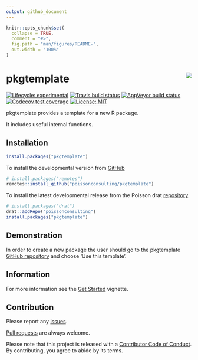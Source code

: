 ```yaml
---
output: github_document
---
```


<!-- README.md is generated from README.Rmd. Please edit that file -->

```r
knitr::opts_chunk$set(
  collapse = TRUE,
  comment = "#>",
  fig.path = "man/figures/README-",
  out.width = "100%"
)
```

# pkgtemplate <img src="man/figures/logo.png" align="right" />

<!-- badges: start -->
[![Lifecycle: experimental](https://img.shields.io/badge/lifecycle-experimental-orange.svg)](https://www.tidyverse.org/lifecycle/#experimental)
[![Travis build status](https://travis-ci.com/poissonconsulting/pkgtemplate.svg?branch=master)](https://travis-ci.com/poissonconsulting/pkgtemplate)
[![AppVeyor build status](https://ci.appveyor.com/api/projects/status/github/poissonconsulting/pkgtemplate?branch=master&svg=true)](https://ci.appveyor.com/project/poissonconsulting/pkgtemplate)
[![Codecov test coverage](https://codecov.io/gh/poissonconsulting/pkgtemplate/branch/master/graph/badge.svg)](https://codecov.io/gh/poissonconsulting/pkgtemplate?branch=master)
[![License: MIT](https://img.shields.io/badge/License-MIT-green.svg)](https://opensource.org/licenses/MIT)
<!-- [![Tinyverse status](https://tinyverse.netlify.com/badge/pkgtemplate)](https://CRAN.R-project.org/package=pkgtemplate) -->
<!-- [![CRAN status](https://www.r-pkg.org/badges/version/pkgtemplate)](https://cran.r-project.org/package=pkgtemplate) -->
<!-- ![CRAN downloads](https://cranlogs.r-pkg.org/badges/pkgtemplate) -->
<!-- badges: end -->

pkgtemplate provides a template for a new R package.

It includes useful internal functions.

## Installation

<!-- To install the latest release from [CRAN](https://cran.r-project.org) -->
```r
install.packages("pkgtemplate")
```

To install the developmental version from [GitHub](https://github.com/poissonconsulting/pkgtemplate)
```r
# install.packages("remotes")
remotes::install_github("poissonconsulting/pkgtemplate")
```

To install the latest developmental release from the Poisson drat [repository](https://github.com/poissonconsulting/drat)
```r
# install.packages("drat")
drat::addRepo("poissonconsulting")
install.packages("pkgtemplate")
```

## Demonstration

In order to create a new package the user should go to the pkgtemplate [GitHub repository](https://github.com/poissonconsulting/pkgtemplate) and choose 'Use this template'.

## Information

For more information see the [Get Started](https://poissonconsulting.github.io/pkgtemplate/articles/pkgtemplate.html) vignette.

## Contribution

Please report any [issues](https://github.com/poissonconsulting/pkgtemplate/issues).

[Pull requests](https://github.com/poissonconsulting/pkgtemplate/pulls) are always welcome.

Please note that this project is released with a [Contributor Code of Conduct](https://github.com/poissonconsulting/pkgtemplate/blob/master/CODE_OF_CONDUCT.md).
By contributing, you agree to abide by its terms.
